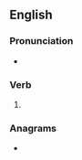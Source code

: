 ==English==

===Pronunciation===
* {{IPA|/flɪkt/|lang=en}}

===Verb===
{{head|en|verb form}}

# {{en-past of|flick}}

===Anagrams===
* {{anagrams|en|fickled}}